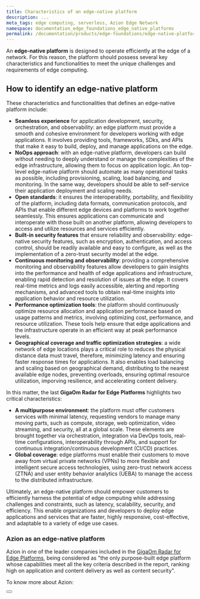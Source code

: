 ```yaml
---
title: Characteristics of an edge-native platform
description: ...
meta_tags: edge computing, serverless, Azion Edge Network
namespace: documentation_edge_foundations_edge_native_platforms
permalink: /documentation/products/edge-foundations/edge-native-platforms/
---
```


An **edge-native platform** is designed to operate efficiently at the edge of a network. For this reason, the platform should possess several key characteristics and functionalities to meet the unique challenges and requirements of edge computing.

## How to identify an edge-native platform

These characteristics and functionalities that defines an edge-native platform include:

- **Seamless experience** for application development, security, orchestration, and observability: an edge platform must provide a smooth and cohesive environment for developers working with edge applications. It involves providing tools, frameworks, SDks, and APIs that make it easy to build, deploy, and manage applications on the edge.
- **NoOps approach**: with an edge-native platform, developers can build without needing to deeply understand or manage the complexities of the edge infrastructure, allowing them to focus on application logic. An top-level edge-native platform should automate as many operational tasks as possible, including provisioning, scaling, load balancing, and monitoring. In the same way, developers should be able to self-service their application deployment and scaling needs.
- **Open standards**: it ensures the interoperability, portability, and flexibility of the platform, including data formats, communication protocols, and APIs that enable different edge devices and platforms to work together seamlessly. This ensures applications can communicate and interoperate with those built on another platform, allowing developers to access and utilize resources and services efficiently.
- **Built-in security features** that ensure reliability and observability: edge-native security features, such as encryption, authentication, and access control, should be readily available and easy to configure, as well as the implementation of a zero-trust security model at the edge.
- **Continuous monitoring and observability**: providing a comprehensive monitoring and observability features allow developers to gain insights into the performance and health of edge applications and infrastructure, enabling rapid detection and resolution of issues at the edge. It covers real-time metrics and logs easily accessible, alerting and reporting mechanisms, and advanced tools to obtain real-time insights into application behavior and resource utilization.
- **Performance optimization tools**: the platform should continuously optimize resource allocation and application performance based on usage patterns and metrics, involving optimizing cost, performance, and resource utilization. These tools help ensure that edge applications and the infrastructure operate in an efficient way at peak performance levels.
- **Geographical coverage and traffic optimization strategies**: a wide network of edge locations plays a critical role to reduces the physical distance data must travel, therefore, minimizing latency and ensuring faster response times for applications. It also enables load balancing and scaling based on geographical demand, distributing to the nearest available edge nodes, preventing overloads, ensuring optimal resource utilization, imporving resilience, and accelerating content delivery.

In this matter, the last **GigaOm Radar for Edge Platforms** highlights two critical characteristics:

- **A multipurpose environment**: the platform must offer customers services with minimal latency, requesting vendors to manage many moving parts, such as compute, storage, web optimization, video streaming, and security, all at a global scale. These elements are brought together via orchestration, integration via DevOps tools, real-time configurations, interoperability through APIs, and support for continuous integration/continuous development (CI/CD) practices.
- **Global coverage**: edge platforms must enable their customers to move away from virtual private networks (VPNs) to more flexible and intelligent secure access technologies, using zero-trust network access (ZTNA) and user entity behavior analytics (UEBA) to manage the access to the distributed infrastructure.

Ultimately, an edge-native platform should empower customers to efficiently harness the potential of edge computing while addressing challenges and constraints, such as latency, scalability, security, and efficiency. This enable organizations and developers to deploy edge applications and services that are faster, highly responsive, cost-effective, and adaptable to a variety of edge use cases.

### Azion as an edge-native platform

Azion in one of the leader companies included in the [GigaOm Radar for Edge Platforms](https://www.azion.com/en/blog/azion-named-leader-fast-mover-gigaom-report/), being considered as "the only purpose-built edge platform whose capabilities meet all the key criteria described in the report, ranking high on application and content delivery as well as content security".

To know more about Azion:

<Button href="/en/documentation/products/about-azion-edge-platform/" text="Read more about Azion foundations"> 

</Button>
